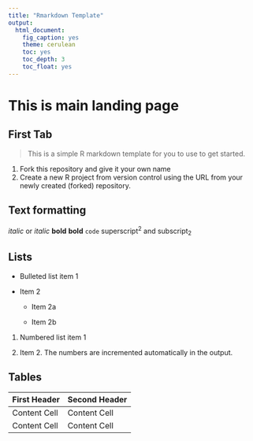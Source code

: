 ```yaml
---
title: "Rmarkdown Template"
output:
  html_document:
    fig_caption: yes
    theme: cerulean
    toc: yes
    toc_depth: 3
    toc_float: yes
---
```


# This is main landing page {.tabset}

## First Tab {.tabset}

> This is a simple R markdown template for you to use to get started.

1. Fork this repository and give it your own name
2. Create a new R project from version control using the URL from your newly created (forked) repository.

## Text formatting {.tabset}

*italic*  or _italic_
**bold**   __bold__
`code`
superscript^2^ and subscript~2~


Lists {.tabset}
------------------------------------------------------------

*   Bulleted list item 1

*   Item 2

    * Item 2a

    * Item 2b

1.  Numbered list item 1

1.  Item 2. The numbers are incremented automatically in the output.

Tables {.tabset}
------------------------------------------------------------

First Header  | Second Header
------------- | -------------
Content Cell  | Content Cell
Content Cell  | Content Cell


